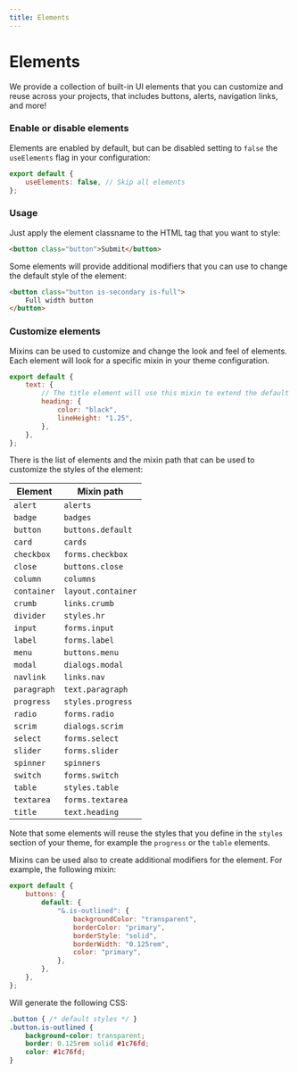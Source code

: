 ```yaml
---
title: Elements
---
```


# Elements

We provide a collection of built-in UI elements that you can customize and reuse across your projects, that includes buttons, alerts, navigation links, and more!

### Enable or disable elements

Elements are enabled by default, but can be disabled setting to `false` the `useElements` flag in your configuration:

```js title=siimple.config.js
export default {
    useElements: false, // Skip all elements
};
```

### Usage

Just apply the element classname to the HTML tag that you want to style:

```html
<button class="button">Submit</button>
```

Some elements will provide additional modifiers that you can use to change the default style of the element:

```html
<button class="button is-secondary is-full">
    Full width button
</button>
```

### Customize elements

Mixins can be used to customize and change the look and feel of elements. Each element will look for a specific mixin in your theme configuration.

```js title=siimple.config.js
export default {
    text: {
        // The title element will use this mixin to extend the default styles
        heading: {
            color: "black",
            lineHeight: "1.25",
        },
    },
};
```

There is the list of elements and the mixin path that can be used to customize the styles of the element:

| Element | Mixin path |
|---------|------------|
| `alert` | `alerts` |
| `badge` | `badges` |
| `button` | `buttons.default` |
| `card` | `cards` |
| `checkbox` | `forms.checkbox` |
| `close` | `buttons.close` |
| `column` | `columns` |
| `container` | `layout.container` |
| `crumb` | `links.crumb` |
| `divider` | `styles.hr` |
| `input` | `forms.input` |
| `label` | `forms.label` |
| `menu` | `buttons.menu` |
| `modal` | `dialogs.modal` |
| `navlink` | `links.nav` |
| `paragraph` | `text.paragraph` |
| `progress` | `styles.progress` |
| `radio` | `forms.radio` |
| `scrim` | `dialogs.scrim` |
| `select` | `forms.select` |
| `slider` | `forms.slider` |
| `spinner` | `spinners` |
| `switch` | `forms.switch` |
| `table` | `styles.table` |
| `textarea` | `forms.textarea` |
| `title` | `text.heading` |

Note that some elements will reuse the styles that you define in the `styles` section of your theme, for example the `progress` or the `table` elements.

Mixins can be used also to create additional modifiers for the element. For example, the following mixin:

```js title=siimple.config.js
export default {
    buttons: {
        default: {
            "&.is-outlined": {
                backgroundColor: "transparent",
                borderColor: "primary",
                borderStyle: "solid",
                borderWidth: "0.125rem",
                color: "primary",
            },
        },
    },
};
```

Will generate the following CSS:

```css
.button { /* default styles */ }
.button.is-outlined {
    background-color: transparent;
    border: 0.125rem solid #1c76fd;
    color: #1c76fd;
}
```
